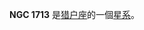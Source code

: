 {{NGCInfoBox|NGCID=NGC 1713|發現者=弗里德里希·威廉·赫歇爾|發現日期=1786年1月1日|其他編號=UGC 3222,MCG 0-13-56,ZWG 394.59|曆元=J2000.0|赤經=4時58分54.7秒
|赤緯=0°29'19"|星座=猎户座|星體=星系|星等=12.9|表面亮度=13.5|藍等=13.9}}

'''NGC 1713''' 是[[猎户座|猎户座]]的一個[[星系|星系]]。

{{NGCReference|1713}}
{{Catalogs|NGC=1713}}

{{星系小作品}}